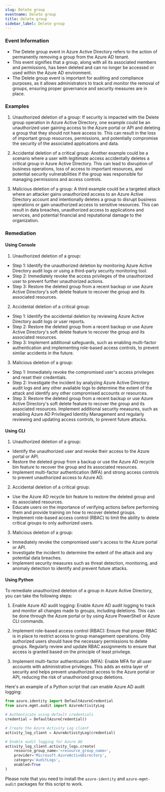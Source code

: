 ```yaml
--- 
slug: Delete group
eventname: Delete group
title: Delete group
sidebar_label: Delete group
---
```

                       
### Event Information

- The Delete group event in Azure Active Directory refers to the action of permanently removing a group from the Azure AD tenant.
- This event signifies that a group, along with all its associated members and permissions, has been deleted and can no longer be accessed or used within the Azure AD environment.
- The Delete group event is important for auditing and compliance purposes, as it allows administrators to track and monitor the removal of groups, ensuring proper governance and security measures are in place.


### Examples

1. Unauthorized deletion of a group: If security is impacted with the Delete group operation in Azure Active Directory, one example could be an unauthorized user gaining access to the Azure portal or API and deleting a group that they should not have access to. This can result in the loss of important group resources, permissions, and potentially compromise the security of the associated applications and data.

2. Accidental deletion of a critical group: Another example could be a scenario where a user with legitimate access accidentally deletes a critical group in Azure Active Directory. This can lead to disruption of business operations, loss of access to important resources, and potential security vulnerabilities if the group was responsible for managing permissions and access controls.

3. Malicious deletion of a group: A third example could be a targeted attack where an attacker gains unauthorized access to an Azure Active Directory account and intentionally deletes a group to disrupt business operations or gain unauthorized access to sensitive resources. This can result in data breaches, unauthorized access to applications and services, and potential financial and reputational damage to the organization.

### Remediation

#### Using Console

1. Unauthorized deletion of a group:
- Step 1: Identify the unauthorized deletion by monitoring Azure Active Directory audit logs or using a third-party security monitoring tool.
- Step 2: Immediately revoke the access privileges of the unauthorized user to prevent further unauthorized actions.
- Step 3: Restore the deleted group from a recent backup or use Azure Active Directory's soft delete feature to recover the group and its associated resources.

2. Accidental deletion of a critical group:
- Step 1: Identify the accidental deletion by reviewing Azure Active Directory audit logs or user reports.
- Step 2: Restore the deleted group from a recent backup or use Azure Active Directory's soft delete feature to recover the group and its associated resources.
- Step 3: Implement additional safeguards, such as enabling multi-factor authentication and implementing role-based access controls, to prevent similar accidents in the future.

3. Malicious deletion of a group:
- Step 1: Immediately revoke the compromised user's access privileges and reset their credentials.
- Step 2: Investigate the incident by analyzing Azure Active Directory audit logs and any other available logs to determine the extent of the attack and identify any other compromised accounts or resources.
- Step 3: Restore the deleted group from a recent backup or use Azure Active Directory's soft delete feature to recover the group and its associated resources. Implement additional security measures, such as enabling Azure AD Privileged Identity Management and regularly reviewing and updating access controls, to prevent future attacks.

#### Using CLI

1. Unauthorized deletion of a group:
- Identify the unauthorized user and revoke their access to the Azure portal or API.
- Restore the deleted group from a backup or use the Azure AD recycle bin feature to recover the group and its associated resources.
- Implement multi-factor authentication (MFA) and strong access controls to prevent unauthorized access to Azure AD.

2. Accidental deletion of a critical group:
- Use the Azure AD recycle bin feature to restore the deleted group and its associated resources.
- Educate users on the importance of verifying actions before performing them and provide training on how to recover deleted groups.
- Implement role-based access control (RBAC) to limit the ability to delete critical groups to only authorized users.

3. Malicious deletion of a group:
- Immediately revoke the compromised user's access to the Azure portal or API.
- Investigate the incident to determine the extent of the attack and any potential data breaches.
- Implement security measures such as threat detection, monitoring, and anomaly detection to identify and prevent future attacks.

#### Using Python

To remediate unauthorized deletion of a group in Azure Active Directory, you can take the following steps:

1. Enable Azure AD audit logging: Enable Azure AD audit logging to track and monitor all changes made to groups, including deletions. This can be done through the Azure portal or by using Azure PowerShell or Azure CLI commands.

2. Implement role-based access control (RBAC): Ensure that proper RBAC is in place to restrict access to group management operations. Only authorized users should have the necessary permissions to delete groups. Regularly review and update RBAC assignments to ensure that access is granted based on the principle of least privilege.

3. Implement multi-factor authentication (MFA): Enable MFA for all user accounts with administrative privileges. This adds an extra layer of security and helps prevent unauthorized access to the Azure portal or API, reducing the risk of unauthorized group deletions.

Here's an example of a Python script that can enable Azure AD audit logging:

```python
from azure.identity import DefaultAzureCredential
from azure.mgmt.audit import AzureActivityLog

# Authenticate using default credentials
credential = DefaultAzureCredential()

# Create the Azure Activity Log client
activity_log_client = AzureActivityLog(credential)

# Enable audit logging for Azure AD
activity_log_client.activity_logs.create(
    resource_group_name='<resource_group_name>',
    provider='Microsoft.AzureActiveDirectory',
    category='AuditLogs',
    enabled=True
)
```

Please note that you need to install the `azure-identity` and `azure-mgmt-audit` packages for this script to work.


 